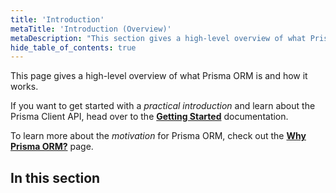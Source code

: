 ```yaml
---
title: 'Introduction'
metaTitle: 'Introduction (Overview)'
metaDescription: "This section gives a high-level overview of what Prisma is and how it works. It's a great starting point for Prisma newcomers!"
hide_table_of_contents: true
---
```


<TopBlock title={frontMatter.title}>

This page gives a high-level overview of what Prisma ORM is and how it works.

If you want to get started with a _practical introduction_ and learn about the Prisma Client API, head over to the [**Getting Started**](/getting-started) documentation.

To learn more about the _motivation_ for Prisma ORM, check out the [**Why Prisma ORM?**](/orm/overview/introduction/why-prisma) page.

</TopBlock>

## In this section

<Subsections />
